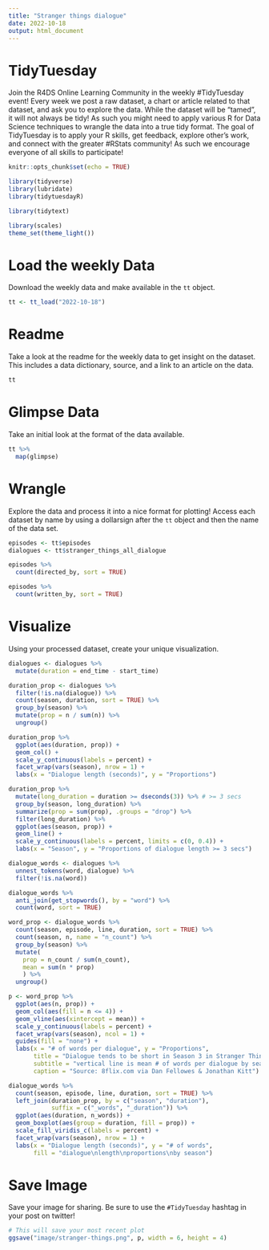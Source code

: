 ```yaml
---
title: "Stranger things dialogue"
date: 2022-10-18
output: html_document
---
```


# TidyTuesday

Join the R4DS Online Learning Community in the weekly #TidyTuesday event! Every week we post a raw dataset, a chart or article related to that dataset, and ask you to explore the data. While the dataset will be "tamed", it will not always be tidy! As such you might need to apply various R for Data Science techniques to wrangle the data into a true tidy format. The goal of TidyTuesday is to apply your R skills, get feedback, explore other's work, and connect with the greater #RStats community! As such we encourage everyone of all skills to participate!

```r

knitr::opts_chunk$set(echo = TRUE)

library(tidyverse)
library(lubridate)
library(tidytuesdayR)

library(tidytext)

library(scales)
theme_set(theme_light())
```

# Load the weekly Data

Download the weekly data and make available in the `tt` object.

```r

tt <- tt_load("2022-10-18")

```

# Readme

Take a look at the readme for the weekly data to get insight on the dataset. This includes a data dictionary, source, and a link to an article on the data.

```r

tt

```

# Glimpse Data

Take an initial look at the format of the data available.

```r

tt %>% 
  map(glimpse)

```

# Wrangle

Explore the data and process it into a nice format for plotting! Access each dataset by name by using a dollarsign after the `tt` object and then the name of the data set.

```r

episodes <- tt$episodes
dialogues <- tt$stranger_things_all_dialogue

```

```r
episodes %>% 
  count(directed_by, sort = TRUE)

episodes %>% 
  count(written_by, sort = TRUE)
```

# Visualize

Using your processed dataset, create your unique visualization.

```r
dialogues <- dialogues %>% 
  mutate(duration = end_time - start_time)

duration_prop <- dialogues %>% 
  filter(!is.na(dialogue)) %>% 
  count(season, duration, sort = TRUE) %>% 
  group_by(season) %>% 
  mutate(prop = n / sum(n)) %>% 
  ungroup()

duration_prop %>% 
  ggplot(aes(duration, prop)) +
  geom_col() +
  scale_y_continuous(labels = percent) +
  facet_wrap(vars(season), nrow = 1) +
  labs(x = "Dialogue length (seconds)", y = "Proportions")

duration_prop %>% 
  mutate(long_duration = duration >= dseconds(3)) %>% # >= 3 secs
  group_by(season, long_duration) %>% 
  summarize(prop = sum(prop), .groups = "drop") %>% 
  filter(long_duration) %>% 
  ggplot(aes(season, prop)) +
  geom_line() +
  scale_y_continuous(labels = percent, limits = c(0, 0.4)) +
  labs(x = "Season", y = "Proportions of dialogue length >= 3 secs")
```

```r

dialogue_words <- dialogues %>% 
  unnest_tokens(word, dialogue) %>% 
  filter(!is.na(word))

dialogue_words %>% 
  anti_join(get_stopwords(), by = "word") %>% 
  count(word, sort = TRUE)

word_prop <- dialogue_words %>% 
  count(season, episode, line, duration, sort = TRUE) %>% 
  count(season, n, name = "n_count") %>% 
  group_by(season) %>% 
  mutate(
    prop = n_count / sum(n_count),
    mean = sum(n * prop)
    ) %>% 
  ungroup()

p <- word_prop %>% 
  ggplot(aes(n, prop)) +
  geom_col(aes(fill = n <= 4)) +
  geom_vline(aes(xintercept = mean)) +
  scale_y_continuous(labels = percent) +
  facet_wrap(vars(season), ncol = 1) +
  guides(fill = "none") +
  labs(x = "# of words per dialogue", y = "Proportions",
       title = "Dialogue tends to be short in Season 3 in Stranger Things",
       subtitle = "vertical line is mean # of words per dialogue by season",
       caption = "Source: 8flix.com via Dan Fellowes & Jonathan Kitt")

dialogue_words %>% 
  count(season, episode, line, duration, sort = TRUE) %>% 
  left_join(duration_prop, by = c("season", "duration"),
            suffix = c("_words", "_duration")) %>% 
  ggplot(aes(duration, n_words)) +
  geom_boxplot(aes(group = duration, fill = prop)) +
  scale_fill_viridis_c(labels = percent) +
  facet_wrap(vars(season), nrow = 1) +
  labs(x = "Dialogue length (seconds)", y = "# of words",
       fill = "dialogue\nlength\nproportions\nby season")

```

# Save Image

Save your image for sharing. Be sure to use the `#TidyTuesday` hashtag in your post on twitter!

```r

# This will save your most recent plot
ggsave("image/stranger-things.png", p, width = 6, height = 4)

```

